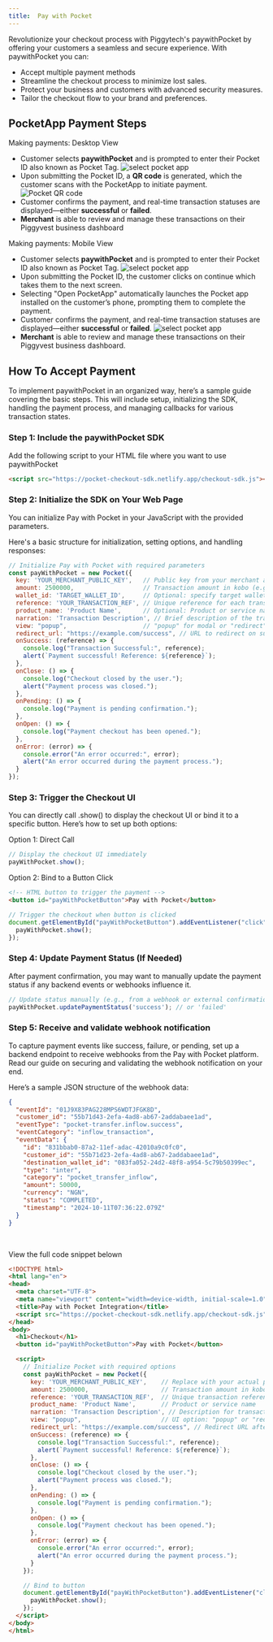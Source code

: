 ```yaml
---
title:  Pay with Pocket
---
```

Revolutionize your checkout process with Piggytech's paywithPocket by offering your customers a seamless and secure experience. With paywithPocket you can: 

- Accept multiple payment methods
- Streamline the checkout process to minimize lost sales.
- Protect your business and customers with advanced security measures.
- Tailor the checkout flow to your brand and preferences.

## PocketApp Payment Steps
Making payments: Desktop View 
- Customer selects **paywithPocket** and is prompted to enter their Pocket ID also known as Pocket Tag.
![select pocket app](/images/select-pay-with-pocket.png)
- Upon submitting the Pocket ID, a **QR code** is generated, which the customer scans with the PocketApp to initiate payment.
![Pocket QR code](/images/pocket-qr-code.png)
- Customer confirms the payment, and real-time transaction statuses are displayed—either **successful** or **failed**.
- **Merchant** is able to review and manage these transactions on their Piggyvest business dashboard

Making payments: Mobile View
- Customer selects **paywithPocket** and is prompted to enter their Pocket ID also known as Pocket Tag.
![select pocket app](/images/select-pay-with-pocket.png)
- Upon submitting the Pocket ID, the customer clicks on continue which takes them to the next screen.
- Selecting "Open PocketApp" automatically launches the Pocket app installed on the customer’s phone, prompting them to complete the payment.
- Customer confirms the payment, and real-time transaction statuses are displayed—either **successful** or **failed**.
![select pocket app](/images/pocket-successful.png)
- **Merchant** is able to review and manage these transactions on their Piggyvest business dashboard.

## How To Accept Payment
To implement paywithPocket in an organized way, here’s a sample guide covering the basic steps. 
This will include setup, initializing the SDK, handling the payment process, and managing callbacks for various transaction states.

### Step 1: Include the paywithPocket SDK
Add the following script to your HTML file where you want to use paywithPocket
```HTML index
<script src="https://pocket-checkout-sdk.netlify.app/checkout-sdk.js"></script>
```

### Step 2: Initialize the SDK on Your Web Page
You can initialize Pay with Pocket in your JavaScript with the provided parameters.

Here's a basic structure for initialization, setting options, and handling responses:
```JavaScript
// Initialize Pay with Pocket with required parameters
const payWithPocket = new Pocket({
  key: 'YOUR_MERCHANT_PUBLIC_KEY',   // Public key from your merchant account
  amount: 2500000,                   // Transaction amount in kobo (e.g., 2500000 = ₦25,000)
  wallet_id: 'TARGET_WALLET_ID',     // Optional: specify target wallet
  reference: 'YOUR_TRANSACTION_REF', // Unique reference for each transaction
  product_name: 'Product Name',      // Optional: Product or service name
  narration: 'Transaction Description', // Brief description of the transaction
  view: "popup",                     // "popup" for modal or "redirect" for new tab
  redirect_url: "https://example.com/success", // URL to redirect on success
  onSuccess: (reference) => {
    console.log("Transaction Successful:", reference);
    alert(`Payment successful! Reference: ${reference}`);
  },
  onClose: () => {
    console.log("Checkout closed by the user.");
    alert("Payment process was closed.");
  },
  onPending: () => {
    console.log("Payment is pending confirmation.");
  },
  onOpen: () => {
    console.log("Payment checkout has been opened.");
  },
  onError: (error) => {
    console.error("An error occurred:", error);
    alert("An error occurred during the payment process.");
  }
});
```


### Step 3: Trigger the Checkout UI
You can directly call .show() to display the checkout UI or bind it to a specific button. Here’s how to set up both options:

Option 1: Direct Call
```jsx
// Display the checkout UI immediately
payWithPocket.show();
```

Option 2: Bind to a Button Click
```HTML
<!-- HTML button to trigger the payment -->
<button id="payWithPocketButton">Pay with Pocket</button>
```

```jsx
// Trigger the checkout when button is clicked
document.getElementById("payWithPocketButton").addEventListener("click", () => {
  payWithPocket.show();
});
```

### Step 4: Update Payment Status (If Needed)
After payment confirmation, you may want to manually update the payment status if any backend events or webhooks influence it.

```jsx
// Update status manually (e.g., from a webhook or external confirmation)
payWithPocket.updatePaymentStatus('success'); // or 'failed'
```

### Step 5: Receive and validate webhook notification
To capture payment events like success, failure, or pending, set up a backend endpoint to receive webhooks from the Pay with Pocket platform. Read our guide on securing and validating the webhook notification on your end.

Here’s a sample JSON structure of the webhook data:

```json
{
  "eventId": "01J9X83PAG228MPS6WDTJFGK8D",
  "customer_id": "55b71d43-2efa-4ad8-ab67-2addabaee1ad",
  "eventType": "pocket-transfer.inflow.success",
  "eventCategory": "inflow_transaction",
  "eventData": {
    "id": "831bbab0-87a2-11ef-adac-42010a9c0fc0",
    "customer_id": "55b71d23-2efa-4ad8-ab67-2addabaee1ad",
    "destination_wallet_id": "083fa052-24d2-48f8-a954-5c79b50399ec",
    "type": "inter",
    "category": "pocket_transfer_inflow",
    "amount": 50000,
    "currency": "NGN",
    "status": "COMPLETED",
    "timestamp": "2024-10-11T07:36:22.079Z"
  }
}
```

<br />


View the full code snippet belown 
```html
<!DOCTYPE html>
<html lang="en">
<head>
  <meta charset="UTF-8">
  <meta name="viewport" content="width=device-width, initial-scale=1.0">
  <title>Pay with Pocket Integration</title>
  <script src="https://pocket-checkout-sdk.netlify.app/checkout-sdk.js"></script>
</head>
<body>
  <h1>Checkout</h1>
  <button id="payWithPocketButton">Pay with Pocket</button>

  <script>
    // Initialize Pocket with required options
    const payWithPocket = new Pocket({
      key: 'YOUR_MERCHANT_PUBLIC_KEY',    // Replace with your actual public key
      amount: 2500000,                    // Transaction amount in kobo
      reference: 'YOUR_TRANSACTION_REF',  // Unique transaction reference
      product_name: 'Product Name',       // Product or service name
      narration: 'Transaction Description', // Description for transaction
      view: "popup",                      // UI option: "popup" or "redirect"
      redirect_url: "https://example.com/success", // Redirect URL after success
      onSuccess: (reference) => {
        console.log("Transaction Successful:", reference);
        alert(`Payment successful! Reference: ${reference}`);
      },
      onClose: () => {
        console.log("Checkout closed by the user.");
        alert("Payment process was closed.");
      },
      onPending: () => {
        console.log("Payment is pending confirmation.");
      },
      onOpen: () => {
        console.log("Payment checkout has been opened.");
      },
      onError: (error) => {
        console.error("An error occurred:", error);
        alert("An error occurred during the payment process.");
      }
    });

    // Bind to button
    document.getElementById("payWithPocketButton").addEventListener("click", () => {
      payWithPocket.show();
    });
  </script>
</body>
</html>
```